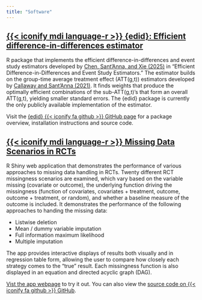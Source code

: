 ```yaml
---
title: "Software"
---
```


## [{{< iconify mdi language-r >}} {edid}: Efficient difference-in-differences estimator](https://github.com/david-loeb/edid){target="_blank"}

R package that implements the efficient difference-in-differences and event study estimators developed by [Chen, Sant'Anna, and Xie (2025)](https://arxiv.org/abs/2506.17729){target="_blank"} in "Efficient Difference-in-Differences and Event Study Estimators." The estimator builds on the group-time average treatment effect (ATT(g,t)) estimators developed by [Callaway and Sant'Anna (2021)](https://www.sciencedirect.com/science/article/abs/pii/S0304407620303948){target="_blank"}. It finds weights that produce the optimally efficient combinations of the sub-ATT(g,t)'s that form an overall ATT(g,t), yielding smaller standard errors. The {edid} package is currently the only publicly available implementation of the estimator.

Visit the [{edid} {{< iconify fa github >}} GitHub page](https://github.com/david-loeb/edid){target="_blank"} for a package overview, installation instructions and source code.

## [{{< iconify mdi language-r >}} Missing Data Scenarios in RCTs](https://davidloeb-missing-data-app.share.connect.posit.cloud/){target="_blank"}

R Shiny web application that demonstrates the performance of various approaches to missing data handling in RCTs. Twenty different RCT missingness scenarios are examined, which vary based on the variable missing (covariate or outcome), the underlying function driving the missingness (function of covariates, covariates + treatment, outcome, outcome + treatment, or random), and whether a baseline measure of the outcome is included. It demonstrates the performance of the following approaches to handing the missing data:

- Listwise deletion
- Mean / dummy variable imputation
- Full information maximum likelihood
- Multiple imputation

The app provides interactive displays of results both visually and in regression table form, allowing the user to compare how closely each strategy comes to the "true" result. Each missingness function is also displayed in an equation and directed acyclic graph (DAG).

[Vist the app webpage](https://davidloeb-missing-data-app.share.connect.posit.cloud/){target="_blank"} to try it out. You can also view the [source code on {{< iconify fa github >}} GitHub](https://github.com/david-loeb/missing-data-app){target="_blank"}.